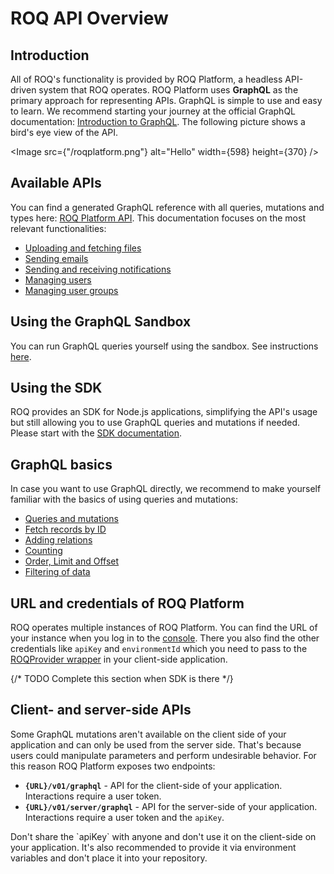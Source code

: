 
# ROQ API Overview

## Introduction

All of ROQ's functionality is provided by ROQ Platform, a headless API-driven system that ROQ operates. ROQ Platform
uses **GraphQL** as the primary approach for representing APIs. GraphQL is simple to use and easy to learn. We recommend
starting your journey at the official GraphQL documentation: [Introduction to GraphQL](https://graphql.org/learn/).
The following picture shows a bird's eye view of the API.

<Image src={"/roqplatform.png"} alt="Hello" width={598} height={370} />

## Available APIs

You can find a generated GraphQL reference with all queries, mutations and types
here: [ROQ Platform API](https://mars-pp.roq-platform.com/docs/). This
documentation focuses on the most relevant functionalities:

* [Uploading and fetching files](/api-doc/files-api)
* [Sending emails](/api-doc/mails-api)
* [Sending and receiving notifications](/api-doc/notifications-api)
* [Managing users](/api-doc/users-api)
* [Managing user groups](/api-doc/user-groups-api)

## Using the GraphQL Sandbox

You can run GraphQL queries yourself using the sandbox. See instructions [here](/api-doc/sandbox-api).

## Using the SDK

ROQ provides an SDK for Node.js applications, simplifying the API's usage but still allowing you to use GraphQL 
queries and mutations if needed. Please start with the [SDK documentation](/api-doc/sdk-api). 

## GraphQL basics

In case you want to use GraphQL directly, we recommend to make yourself familiar with the basics of using queries 
and mutations:

* [Queries and mutations](/api-doc/graphql-basics-api#queries-and-mutations)
* [Fetch records by ID](/api-doc/graphql-basics-api#fetch-by-id)
* [Adding relations](/api-doc/graphql-basics-api#adding-relations)
* [Counting](/api-doc/graphql-basics-api#counting)
* [Order, Limit and Offset](/api-doc/graphql-basics-api#order-limit-and-offset)
* [Filtering of data](/api-doc/graphql-basics-api#iltering-of-data)

## URL and credentials of ROQ Platform

ROQ operates multiple instances of ROQ Platform. You can find the URL of your instance when you log in to the
[console](https://console.roq.tech/). There you also find the other credentials like `apiKey` and `environmentId`
which you need to pass to the [ROQProvider wrapper](/getting-started#5-install-roqprovider-on-client-side) in your
client-side application.

{/* TODO Complete this section when SDK is there */}

## Client- and server-side APIs

Some GraphQL mutations aren't available on the client side of your application and can only be used from the
server side. That's because users could manipulate parameters and perform undesirable behavior. For this reason ROQ
Platform exposes two endpoints:

* **`{URL}/v01/graphql`** - API for the client-side of your application. Interactions require a user token.
* **`{URL}/v01/server/graphql`** - API for the server-side of your application. Interactions require a user token and
  the `apiKey`.

<Callout type="warning" emoji="⚠️">
  Don't share the `apiKey` with anyone and don't use it on the client-side on your application. It's also 
recommended to provide it via environment variables and don't place it into your repository.
</Callout>
